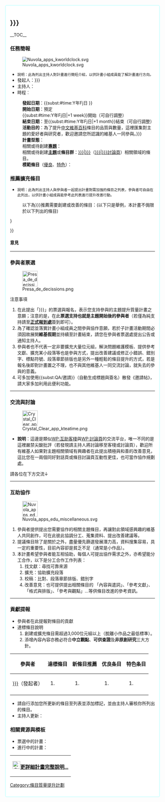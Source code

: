 <div style="border: 2px solid  #CCFFFF; background: White; padding: 1em; -moz-border-radius: 5px; -webkit-border-radius: 5px;" class="plainlinks">
== {{{計畫名稱|{{{計畫名稱|}}}}}} ==

{{COTWs}}
__TOC__

=== 任務簡報 ===
[[File:Nuvola_apps_kworldclock.svg|right]]
*<small>說明：此為列出主持人對計畫進行簡短介紹，以供計畫小組成員能了解計畫進行方向。</small>
*發起人：{{{簽名|{{{簽名|}}}}}}
*主持人：
*時程︰
:'''發起日期'''：{{<includeonly>subst:</includeonly>#time:Y年Fj日 }}
:'''開始日期'''：預定{{<includeonly>subst:</includeonly>#time:Y年Fj日|+1 week}}開始（可自行調整）
:'''結束日期'''：至{{<includeonly>subst:</includeonly>#time:Y年Fj日|+1 month}}結束（可自行調整）
:'''活動目的'''：為了提升[[中文維基百科]]條目的品質與數量，這裡匯集對主題的愛好者與研究者，歡迎邀請您所認識的維基人一同參與。{{{計畫说明|{{{計畫說明|}}}}}}
:'''計畫型態'''：
:相關或待創建'''[[Wikipedia:專題|專題]]'''：
:相關或待創建'''[[WP:主題|主題]]'''或'''條目群'''：[[Portal:{{{相關主題|{{{相關主題|}}}}}}|{{{相關主題|{{{相關主題|}}}}}}]]（[[Portal_Talk:{{{相關主題|{{{相關主題|}}}}}}|{{{相關主題|{{{相關主題|}}}}}}討論頁]]）相關領域的條目。
:'''模範條目'''（[[Wikipedia:GA|優良]]、[[Wikipedia:FA|特色]]）：

=== 推薦擴充條目===
*<small>說明：此為列出主持人與參與者一起提出計畫對需加強的條目之列表，參與者可自由在此列出，以供計畫小組成員能參考此列表進行提升改善行動。</small>
:以下為{{{計畫名稱|{{{計畫名稱|}}}}}}推薦需要創建或改善的條目：(以下只是舉例，本計畫不侷限於以下列出的條目)
{{quote|

{{{需改善的條目|{{{需改善的條目|}}}}}}

}}
==== 意見 ====


----

=== 參與者票選 ===
[[File:Presa_de_decissions.png|50px|right]]
;注意事項
#在此提出「{{{計畫名稱|{{{計畫名稱|}}}}}}」的票選與報名，{{T1|支持}}表示您支持參與的主題提升質量計畫之意願；注意的是，在此'''票選支持也就是主題開始後的參與者'''（若僅為純支持請至'''[[維基百科:條目質量提升計劃/報到處|正式報到處]]'''簽到即可）。
#為了確認並落實計畫小組成員之間參與協作意願，若於子計畫活動期間必須因故展開'''維基假期'''並持續至計畫結束，請您在參與者票選處提出公告或通知主持人。
#參與者也不代表一定非要擴充大量位元組，解決問題維護模板、提供參考文獻、擴充某小段落等也是參與方式，提出改善建議或修正小錯誤、錯別字、標點符號、段落章節排版也是另外一種輕鬆的條目提升的方式，若是報名後即對計畫置之不理，也不與其他維基人一同交流討論，就失去的參與的意義。
#可多加使用<nowiki>{{subst:QA/邀請}}</nowiki>（自動生成標題與簽名）散發《邀請帖》，請大家多加利用此便利功能。
<!-- 以下開始提出票選-->



----
=== 交流與討論 ===
[[File:Crystal Clear app kteatime.png|50px|right]]
*'''說明'''：這邊是類似[[WP:互助客棧]]與[[WP:討論頁]]的交流平台，唯一不同的是這裡嚴禁尖酸批評（若發現請主持人將討論移至客棧或討論頁），歡迎所有維基人如果對主題相關領域有興趣者在此提出積極與和善的改善意見，這比您在一兩個同好對話頁或條目討論頁互動性更佳，也可當作協作規劃處。
;請各位在下方交流↓




----
=== 互助協作 === 
[[File:Nuvola apps edu miscellaneous.svg|50px|right]]
#參與者提供提出您需要協作的相關主題條目，再讓對此領域感興趣的維基人共同創作，可在此彼此協調分工、蒐集資料、提出改善建議等。
#提議條目除了是關於之外，盡量優先篩選發展潛力高，資料搜集容易，具一定的重要性，目前內容卻是貧乏不足（通常是小作品）。
#本計畫希望參與者能互相協助，每個人可提出協作需求之外，亦希望能分工合作，以下是分工合作工作列表：
##找文獻：尋找可靠來源
##擴充：協助擴充段落
##校稿：比對、段落章節排版、錯別字
##改善意見：也可提供提出相關條目的 「內容與遣詞」、「參考文獻」、「格式與排版」、「參考與觀點」...等供條目改進的參考資訊。
<!-- 請從以下開始提案 -->





----

=== 貢獻提報 ===
* 參與者在此提報對條目的貢獻
* 達標條目說明
*#創建或擴充條目需超過3,000位元組以上（脫離小作品之最低標準）。
*#添增內容內容亦務必符合'''中立觀點'''、'''可供查證'''及'''非原創研究'''三大方針。
{| class="wikitable"
!align="center"| '''參與者'''
!align="center"| '''達標條目'''
!align="center"| '''新條目推薦'''
!align="center"| '''优良条目'''
!align="center"| '''特色条目'''
|-
! [[user:{{{發起人|{{{發起人|}}}}}}]]（發起者）
|  
#
| 
# 
| 
#
|
# 
|-
|}
*請自行添加您所更新的條目至列表並添加{{T1|QA/art}}標記，並由主持人審核你所列出的條目。
*主持人更新：



=== 相關資源與模板 ===
*票選中的計畫：{{JoinQA}}
*進行中的計畫：{{CurrentQA}}
{| class="messagebox" style="width: 100%; margin: 0 auto; border: 1px solid #aaaaaa; padding: 0; font-size: 95%;"
|-
| style="text-align:center" |  
[[File:Gtk-go-forward-ltr.svg|25px|link=维基百科:条目质量提升计划]]'''[[维基百科:条目质量提升计划|更詳細計畫完整說明...]]'''  
|}

[[Category:條目質量提升計劃]]